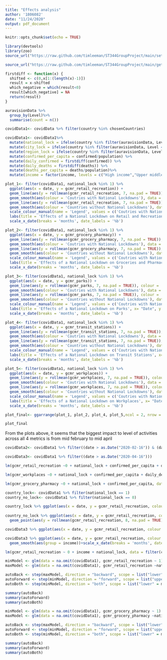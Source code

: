 ```yaml
---
title: "Effects analysis"
author: '1806082'
date: "11/24/2020"
output: pdf_document
---
```


```r
knitr::opts_chunk$set(echo = TRUE)
```

```r
library(devtools)
library(zoo)
source_url("https://raw.github.com/timleeman/ST344GroupProject/main/setup.R")
```

```r
source_url("https://raw.github.com/timleeman/ST344GroupProject/main/getdata.R")
```

```r
firstdiff <- function(x) {                 
  shifted <- c(0,x[1:(length(x)-1)])
  result = x-shifted
  which_negative = which(result<0)
  result[which_negative] = NA
  return(result)
}
```


```r
auravisionData %>% 
  group_by(Level)%>%
  summarise(count = n())
```

```r
covidData1<- covidData %>% filter(country %in% chosenCountries)

covidData1<- covidData1%>% 
  mutate(national_lock = ifelse(country %in% filter(auravisionData, Level == 'National')$Country, 1, 0))%>% 
  mutate(city_lock = ifelse(country %in% filter(auravisionData, Level == 'City')$Country, 1, 0))%>%
  mutate(region_lock = ifelse(country %in% filter(auravisionData, Level %in% c('Prefecture','Province','State','Region','Regional'))$Country, 1, 0))%>%
  mutate(confirmed_per_capita = confirmed/population) %>%
  mutate(daily_confirmed = firstdiff(confirmed)) %>%
  mutate(daily_deaths = firstdiff(deaths)) %>%
  mutate(deaths_per_capita = deaths/population)%>% 
  mutate(income = factor(income, levels = c("High income","Upper middle income", "Lower middle income", "Low income")))

```

```r
plot_1<- filter(covidData1, national_lock %in% 1) %>%
  ggplot(aes(x = date, y = gcmr_retail_recreation)) +
  geom_line(aes(y = rollmean(gcmr_retail_recreation, 7, na.pad = TRUE)), colour = 'red', alpha= 0.3)+
  geom_smooth(aes(colour = 'Coutries with National Lockdowns'), data = filter(covidData1, national_lock %in% 1), se = FALSE)+
  geom_line(aes(y = rollmean(gcmr_retail_recreation, 7, na.pad = TRUE)), colour = 'blue', alpha= 0.3, data = filter(covidData1, national_lock %in% 0))+
  geom_smooth(aes(colour = 'Countries without National Lockdowns'), data = filter(covidData1, national_lock %in% 0), se = FALSE)+
  scale_colour_manual(name = 'Legend', values = c('Coutries with National Lockdowns'='red','Countries without National Lockdowns' = 'blue' ))+
  labs(title = 'Effects of a National Lockdown on Retail and Recreation', x= "Date", y = 'Activity in Retail and Recreation Centres') + 
  scale_x_date(breaks = 'months', date_labels = '%b')

```

```r
plot_2<- filter(covidData1, national_lock %in% 1) %>%
  ggplot(aes(x = date, y = gcmr_grocery_pharmacy)) +
  geom_line(aes(y = rollmean(gcmr_grocery_pharmacy, 7, na.pad = TRUE)), colour = 'red', alpha= 0.3)+
  geom_smooth(aes(colour = 'Coutries with National Lockdowns'), data = filter(covidData1, national_lock %in% 1), se = FALSE)+
  geom_line(aes(y = rollmean(gcmr_grocery_pharmacy, 7, na.pad = TRUE)), colour = 'blue', alpha= 0.3, data = filter(covidData1, national_lock %in% 0))+
  geom_smooth(aes(colour = 'Countries without National Lockdowns'), data = filter(covidData1, national_lock %in% 0), se = FALSE)+
  scale_colour_manual(name = 'Legend', values = c('Coutries with National Lockdowns'='red','Countries without National Lockdowns' = 'blue' ))+
  labs(title = 'Effects of a National Lockdown on Groceries and Pharmacies', x= "Date", y = 'Activity in Groceries and Pharmacies')+ 
  scale_x_date(breaks = 'months', date_labels = '%b')

```

```r
plot_3<- filter(covidData1, national_lock %in% 1) %>%
  ggplot(aes(x = date, y = gcmr_parks)) +
  geom_line(aes(y = rollmean(gcmr_parks, 7, na.pad = TRUE)), colour = 'red', alpha= 0.3)+
  geom_smooth(aes(colour = 'Coutries with National Lockdowns'), data = filter(covidData1, national_lock %in% 1), se = FALSE)+
  geom_line(aes(y = rollmean(gcmr_parks, 7, na.pad = TRUE)), colour = 'blue', alpha= 0.3, data = filter(covidData1, national_lock %in% 0))+
  geom_smooth(aes(colour = 'Countries without National Lockdowns'), data = filter(covidData1, national_lock %in% 0), se = FALSE)+
  scale_colour_manual(name = 'Legend', values = c('Coutries with National Lockdowns'='red','Countries without National Lockdowns' = 'blue' ))+
  labs(title = 'Effects of a National Lockdown on Parks', x= "Date", y = 'Activity in Parks')+ 
  scale_x_date(breaks = 'months', date_labels = '%b')

```

```r
plot_4<- filter(covidData1, national_lock %in% 1) %>%
  ggplot(aes(x = date, y = gcmr_transit_stations)) +
  geom_line(aes(y = rollmean(gcmr_transit_stations, 7, na.pad = TRUE)), colour = 'red', alpha= 0.3)+
  geom_smooth(aes(colour = 'Coutries with National Lockdowns'), data = filter(covidData1, national_lock %in% 1), se = FALSE)+
  geom_line(aes(y = rollmean(gcmr_transit_stations, 7, na.pad = TRUE)), colour = 'blue', alpha= 0.3, data = filter(covidData1, national_lock %in% 0))+
  geom_smooth(aes(colour = 'Countries without National Lockdowns'), data = filter(covidData1, national_lock %in% 0), se = FALSE)+
  scale_colour_manual(name = 'Legend', values = c('Coutries with National Lockdowns'='red','Countries without National Lockdowns' = 'blue' ))+
  labs(title = 'Effects of a National Lockdown on Transit Stations', x= "Date", y = 'Activity in Transit Stations')+ 
  scale_x_date(breaks = 'months', date_labels = '%b')

```

```r
plot_5<- filter(covidData1, national_lock %in% 1) %>%
  ggplot(aes(x = date, y = gcmr_workplaces)) +
  geom_line(aes(y = rollmean(gcmr_workplaces, 7, na.pad = TRUE)), colour = 'red', alpha= 0.3)+
  geom_smooth(aes(colour = 'Coutries with National Lockdowns'), data = filter(covidData1, national_lock %in% 1), se = FALSE)+
  geom_line(aes(y = rollmean(gcmr_workplaces, 7, na.pad = TRUE)), colour = 'blue', alpha= 0.3, data = filter(covidData1, national_lock %in% 0))+
  geom_smooth(aes(colour = 'Countries without National Lockdowns'), data = filter(covidData1, national_lock %in% 0), se = FALSE)+
  scale_colour_manual(name = 'Legend', values = c('Coutries with National Lockdowns'='red','Countries without National Lockdowns' = 'blue' ))+
  labs(title = 'Effects of a National Lockdown on Workplaces', x= "Date", y = 'Activity in Workplaces')+ 
  scale_x_date(breaks = 'months', date_labels = '%b')

```

```r
plot_final<- ggarrange(plot_1, plot_2, plot_4, plot_5,ncol = 2, nrow = 2)

plot_final
```
From the plots above, it seems that the biggest impact to level of activities across all 4 metrics is from mid february to mid april

```r
covidData2<- covidData1 %>% filter((date > as.Date("2020-02-16")) & (date < as.Date("2020-04-15")))

covidData3<- covidData1 %>% filter((date > as.Date("2020-04-16")))
```

```r
lm(gcmr_retail_recreation ~0 + national_lock + confirmed_per_capita + daily_deaths, data = covidData2) %>% summary()
```

```r
lm(gcmr_workplaces ~0 + national_lock + confirmed_per_capita + daily_deaths, data = covidData2) %>% summary()
```

```r
lm(gcmr_grocery_pharmacy ~0 + national_lock + confirmed_per_capita, data = covidData2) %>% summary()
```

```r
country_lock<- covidData1 %>% filter(national_lock == 1)
country_no_lock<- covidData1 %>% filter(national_lock == 0)
```

```r
country_lock %>% ggplot(aes(x = date, y = gcmr_retail_recreation, colour = income))+ geom_point(aes(y = rollmean(gcmr_retail_recreation, 8,na.pad=TRUE)),size = 0.3)
                          
country_no_lock %>% ggplot(aes(x = date, y = gcmr_retail_recreation, colour = income))+
  geom_point(aes(y = rollmean(gcmr_retail_recreation, 8, na.pad = TRUE)), size = 0.3)
```

```r
covidData3 %>% ggplot(aes(x = date, y = gcmr_retail_recreation, colour = income))+geom_point(aes(y = rollmean(gcmr_retail_recreation, 7, na.pad = TRUE)), size = 0.3)

covidData3 %>% ggplot(aes(x = date, y = gcmr_retail_recreation, colour = income))+
  geom_smooth(aes(group = income))+scale_x_date(breaks = 'months', date_labels = '%b')

lm(gcmr_retail_recreation ~ 0 + income + national_lock, data = filter(covidData3, date>as.Date("2020-08-15"))) %>% summary()
```


```r
minModel <- glm(data = na.omit(covidData1), gcmr_retail_recreation ~ 1)
maxModel <- glm(data = na.omit(covidData1), gcmr_retail_recreation ~national_lock + confirmed_per_capita + daily_deaths + deaths_per_capita + daily_confirmed)

autoBack <- step(maxModel, direction = "backward", scope = list("lower" = minModel))
autoForward <- step(minModel, direction = "forward", scope = list("upper" = maxModel))
autoBoth <- step(minModel, direction = "both", scope = list("lower" = minModel, "upper" = maxModel))

summary(autoBack)
summary(autoForward)
summary(autoBoth)
```

```r
minModel <- glm(data = na.omit(covidData1), gcmr_grocery_pharmacy ~ 1)
maxModel <- glm(data = na.omit(covidData1), gcmr_grocery_pharmacy ~national_lock + confirmed_per_capita + daily_deaths + deaths_per_capita + daily_confirmed)

autoBack <- step(maxModel, direction = "backward", scope = list("lower" = minModel))
autoForward <- step(minModel, direction = "forward", scope = list("upper" = maxModel))
autoBoth <- step(minModel, direction = "both", scope = list("lower" = minModel, "upper" = maxModel))

summary(autoBack)
summary(autoForward)
summary(autoBoth)
```


